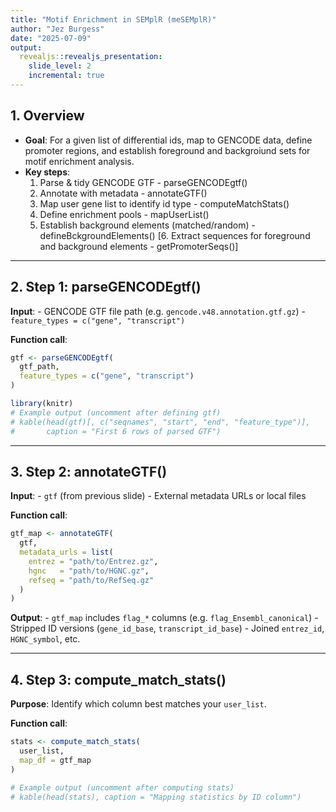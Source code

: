 ```yaml
---
title: "Motif Enrichment in SEMplR (meSEMplR)"
author: "Jez Burgess"
date: "2025-07-09"
output:
  revealjs::revealjs_presentation:
    slide_level: 2
    incremental: true
---
```


## 1. Overview

- **Goal**: For a given list of differential ids, map to GENCODE data, define promoter regions, and establish foreground and backgroiund sets for motif enrichment analysis.
- **Key steps**:
  1. Parse & tidy GENCODE GTF - parseGENCODEgtf()
  2. Annotate with metadata - annotateGTF()
  3. Map user gene list to identify id type - computeMatchStats()
  4. Define enrichment pools - mapUserList()
  5. Establish background elements (matched/random) - defineBckgroundElements()
  [6. Extract sequences for foreground and background elements - getPromoterSeqs()]

---

## 2. Step 1: parseGENCODEgtf()

**Input**:
- GENCODE GTF file path (e.g. `gencode.v48.annotation.gtf.gz`)
- `feature_types = c("gene", "transcript")`

**Function call**:

```r
gtf <- parseGENCODEgtf(
  gtf_path,
  feature_types = c("gene", "transcript")
)
```

```r
library(knitr)
# Example output (uncomment after defining gtf)
# kable(head(gtf)[, c("seqnames", "start", "end", "feature_type")],
#       caption = "First 6 rows of parsed GTF")
```

---

## 3. Step 2: annotateGTF()

**Input**:
- `gtf` (from previous slide)
- External metadata URLs or local files

**Function call**:

```r
gtf_map <- annotateGTF(
  gtf,
  metadata_urls = list(
    entrez = "path/to/Entrez.gz",
    hgnc   = "path/to/HGNC.gz",
    refseq = "path/to/RefSeq.gz"
  )
)
```

**Output**:
- `gtf_map` includes `flag_*` columns (e.g. `flag_Ensembl_canonical`)
- Stripped ID versions (`gene_id_base`, `transcript_id_base`)
- Joined `entrez_id`, `HGNC_symbol`, etc.

---

## 4. Step 3: compute_match_stats()

**Purpose**: Identify which column best matches your `user_list`.

**Function call**:

```r
stats <- compute_match_stats(
  user_list,
  map_df = gtf_map
)
```

```r
# Example output (uncomment after computing stats)
# kable(head(stats), caption = "Mapping statistics by ID column")
```
